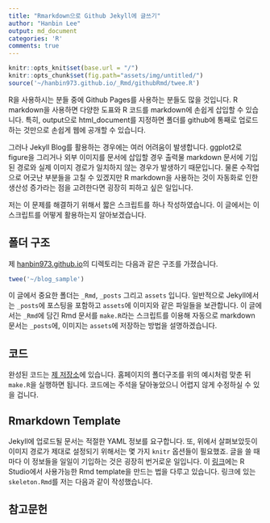 ```yaml
---
title: "Rmarkdown으로 Github Jekyll에 글쓰기"
author: "Hanbin Lee"
output: md_document
categories: 'R'
comments: true
---
```


```r
knitr::opts_knit$set(base.url = "/")
knitr::opts_chunk$set(fig.path="assets/img/untitled/")
source('~/hanbin973.github.io/_Rmd/githubRmd/twee.R')
```

R을 사용하시는 분들 중에 Github Pages를 사용하는 분들도 많을 것입니다.
R markdown을 사용하면 다양한 도표와 R 코드를 markdown에 손쉽게 삽입할 수 있습니다.
특히, output으로 html_document를 지정하면 폴더를 github에 통째로 업로드 하는 것만으로 손쉽게 웹에 공개할 수 있습니다.

그러나 Jekyll Blog를 활용하는 경우에는 여러 어려움이 발생합니다.
ggplot2로 figure을 그리거나 외부 이미지를 문서에 삽입할 경우 출력물 markdown 문서에 기입된 경로와 실제 이미지 경로가 일치하지 않는 경우가 발생하기 때문입니다.
물론 수작업으로 어긋난 부분들을 고칠 수 있겠지만 R markdown을 사용하는 것이 자동화로 인한 생산성 증가라는 점을 고려한다면 굉장히 피하고 싶은 일입니다.

저는 이 문제를 해결하기 위해서 짧은 스크립트를 하나 작성하였습니다.
이 글에서는 이 스크립트를 어떻게 활용하는지 알아보겠습니다.

## 폴더 구조
제 [hanbin973.github.io](https://hanbin973.github.io)의 디렉토리는 다음과 같은 구조를 가졌습니다.
```r
twee('~/blog_sample')
```

이 글에서 중요한 폴더는 `_Rmd`, `_posts` 그리고 `assets` 입니다.
일반적으로 Jekyll에서는 `_posts`에 포스팅을 포함하고 `assets`에 이미지와 같은 파일들을 보관합니다.
이 글에서는 `_Rmd`에 담긴 Rmd 문서를 `make.R`라는 스크립트를 이용해 자동으로 markdown 문서는 `_posts`에, 이미지는 `assets`에 저장하는 방법을 설명하겠습니다.

## 코드
완성된 코드는 [제 저장소](https://github.com/hanbin973/githubRmd)에 있습니다.
홈페이지의 폴더구조를 위의 예시처럼 맞춘 뒤 `make.R`을 실행하면 됩니다.
코드에는 주석을 달아놓았으니 어렵지 않게 수정하실 수 있을 겁니다.

## Rmarkdown Template
Jekyll에 업로드될 문서는 적절한 YAML 정보를 요구합니다.
또, 위에서 살펴보았듯이 이미지 경로가 제대로 설정되기 위해서는 몇 가지 `knitr` 옵션들이 필요했죠.
글을 쓸 때마다 이 정보들을 일일이 기입하는 것은 굉장히 번거로운 일입니다.
이 [링크](http://ismayc.github.io/ecots2k16/template_pkg/)에는 R Studio에서 사용가능한 Rmd template을 만드는 법을 다루고 있습니다.
링크에 있는 `skeleton.Rmd`를 저는 다음과 같이 작성했습니다.

<script src="http://gist-it.appspot.com/http://github.com/hanbin973/githubRmd/blob/master/skeleton.Rmd"></script>


## 참고문헌